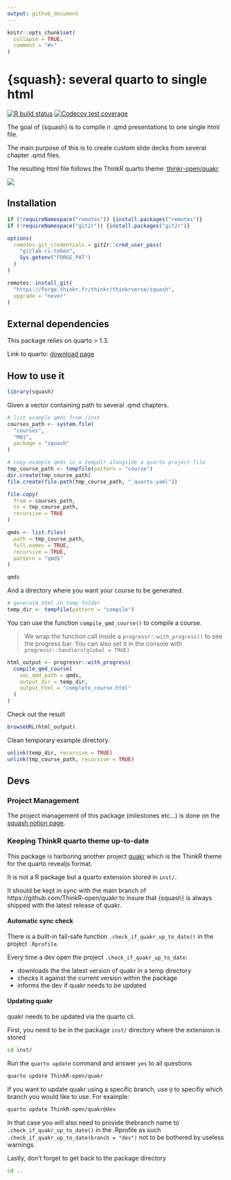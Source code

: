 ```yaml
---
output: github_document
---
```


<!-- README.md is generated from README.Rmd. Please edit that file -->

```r
knitr::opts_chunk$set(
  collapse = TRUE,
  comment = "#>"
)
```

# {squash}: several quarto to single html

<!-- badges: start -->
[![R build status](https://forge.thinkr.fr/thinkr/thinkrverse/squash/badges/main/pipeline.svg)](https://forge.thinkr.fr/thinkr/thinkrverse/squash/-/pipelines)
[![Codecov test coverage](https://forge.thinkr.fr/thinkr/thinkrverse/squash/badges/main/coverage.svg)](https://forge.thinkr.fr/thinkr/thinkrverse/squash/commits/main)
<!-- badges: end -->

The goal of {squash} is to compile n .qmd presentations to one single html file.

The main purpose of this is to create custom slide decks from several 
chapter .qmd files.

The resulting html file follows the ThinkR quarto theme: [thinkr-open/quakr](https://github.com/ThinkR-open/quakr)

![](inst/schemas/schema_readme.png)

## Installation

```r
if (!requireNamespace("remotes")) {install.packages("remotes")}
if (!requireNamespace("git2r")) {install.packages("git2r")}

options(
  remotes.git_credentials = git2r::cred_user_pass(
    "gitlab-ci-token", 
    Sys.getenv("FORGE_PAT")
  )
)

remotes::install_git(
  "https://forge.thinkr.fr/thinkr/thinkrverse/squash", 
  upgrade = "never"
)

```

## External dependencies

This package relies on quarto > 1.3.

Link to quarto: [download page](https://quarto.org/docs/download/)

## How to use it

```r
library(squash)
```

Given a vector containing path to several .qmd chapters.

```r
# list example qmds from /inst
courses_path <- system.file(
  "courses",
  "M01",
  package = "squash"
)

# copy example qmds in a tempdir alongside a quarto project file
tmp_course_path <- tempfile(pattern = "course")
dir.create(tmp_course_path)
file.create(file.path(tmp_course_path, "_quarto.yaml"))

file.copy(
  from = courses_path,
  to = tmp_course_path,
  recursive = TRUE
)

qmds <- list.files(
  path = tmp_course_path,
  full.names = TRUE,
  recursive = TRUE,
  pattern = "qmd$"
)

qmds
```

And a directory where you want your course to be generated.

```r
# generate html in temp folder
temp_dir <- tempfile(pattern = "compile")
```

You can use the function `compile_qmd_course()` to compile a course.

> We wrap the function call inside a `progressr::with_progress()` to see the progress bar. You can also set it in the console with `progressr::handlers(global = TRUE)`

```r
html_output <- progressr::with_progress(
  compile_qmd_course(
    vec_qmd_path = qmds,
    output_dir = temp_dir,
    output_html = "complete_course.html"
  )
)
```

Check out the result
```r
browseURL(html_output)
```

Clean temporary example directory.

```r
unlink(temp_dir, recursive = TRUE)
unlink(tmp_course_path, recursive = TRUE)
```

## Devs

### Project Management

The project management of this package (milestones etc...) is done on the [squash notion page](https://www.notion.so/thnkr/squash-f2d050e0c1484ecab69d044cc7bf201c?pvs=4).

### Keeping ThinkR quarto theme up-to-date

This package is harboring another project [quakr](https://github.com/ThinkR-open/quakr) which is the ThinkR
theme for the quarto revealjs format.

It is not a R package but a quarto extension stored in `inst/`.

It should be kept in sync with the main branch of https://github.com/ThinkR-open/quakr 
to insure that {squash} is always shipped with the latest release of quakr.

#### Automatic sync check

There is a built-in fail-safe function `.check_if_quakr_up_to_date()` in the project `.Rprofile`.

Every time a dev open the project `.check_if_quakr_up_to_date`:

* downloads the the latest version of quakr in a temp directory 
* checks it against the current version within the package 
* informs the dev if quakr needs to be updated

#### Updating quakr

quakr needs to be updated via the quarto cli.

First, you need to be in the package `inst/` directory where the extension is stored

``` bash
cd inst/
```
Run the `quarto update` command and answer `yes` to all questions

``` bash
quarto update ThinkR-open/quakr
```

If you want to update quakr using a specific branch, use `@` to specifiy 
which branch you would like to use. For example:

``` bash
quarto update ThinkR-open/quakr@dev
```

In that case you will also need to provide thebranch name to
`.check_if_quakr_up_to_date()` in the .Rprofile as such
`.check_if_quakr_up_to_date(branch = "dev")` not to be bothered by
useless warnings.

Lastly, don't forget to get back to the package directory

``` bash
cd ..
```




